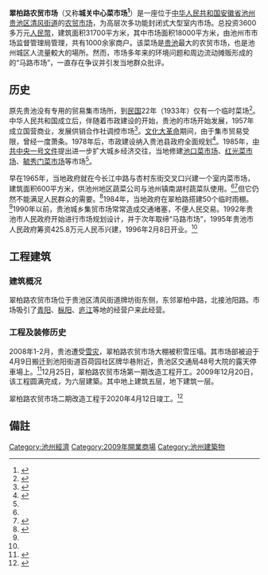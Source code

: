 {{noteTA
|G1=Unit
|1=zh-hans:2019冠状病毒病;zh-hk:2019冠狀病毒病;zh-tw:嚴重特殊傳染性肺炎;
}}
{{Infobox shopping mall 
  | shopping_mall_name = 翠柏路农贸市场
  | image = 
  | image_width  =
  | caption = 翠柏路菜市场，摄于2020年7月4日。
  | address = {{PRC}}[[安徽省|安徽省]][[池州市|池州市]][[清风街道|清风街道]]翠柏中路西侧
  | location =  30°39'33.01"北<br>117°29'5.99"东
  | opening_date = {{start date and age|2009|12|28}}
  | closing_date = 
  | developer = 筹资：池州市工商局<br/>承建：安徽俊安房地产开发有限公司
  | manager = 池州市市场监督管理局
  | owner = 池州市市场监督管理局
  | architect = [[池州市建筑设计院|池州市建筑设计院]]
  | number_of_stores = 900家
  | number_of_anchors = 
  | floor_area = 建筑面积30000平方米<br/>市场面积13671平方米
  | floors = 6层
  | parking = 翠柏中路地下停车场<br/>可停放300辆
  | website =  
}}
'''翠柏路农贸市场'''（又称'''城关中心菜市场<ref>{{cite book |author1=池州市地方志編纂委员会 |title=第八篇 城乡建设 第三节 公共设施|work=池州市志（第二冊） |publisher=方志出版社 |location=北京 |isbn=978-7-5144-1933-7 |page=819}}</ref>'''）是一座位于[[中华人民共和国|中华人民共和国]][[安徽省|安徽省]][[池州市|池州]][[贵池区|贵池区]][[清风街道|清风街道]]的[[农贸市场|农贸市场]]，为高层次多功能封闭式大型室内市场。总投资3600多万元[[人民幣|人民幣]]，建筑面积31700平方米，其中市场面积18000平方米，由池州市市场监督管理局管理，共有1000余家商户。该菜场是[[贵池|贵池]]最大的农贸市场，也是池州城区人流量較大的場所。然而，市场多年来的环境问题和周边流动摊贩形成的的“马路市场”，一直存在争议并引发当地群众批评。

== 历史 ==
原先贵池没有专用的贸易集市场所，到[[民國紀年|民国]]22年（1933年）仅有一个临时菜场<ref name=":0">{{cite book |author1=池州市地方志編纂委员会 |title=第十三篇 商贸 第六节 城乡集贸市场|work=池州市志（第三冊） |publisher=方志出版社 |location=北京 |isbn=978-7-5144-1933-7 |page=1391-1393}}</ref>。中华人民共和国成立后，伴随着市政建设的开始，贵池的市场开始发展，1957年成立国营商业，发展供销合作社调控市场<ref name="#1">{{cite book |author1=池州市地方志編纂委员会 |title=第八篇 城乡建设 第三节 公共设施|work=池州市志（第二冊） |publisher=方志出版社 |location=北京 |isbn=978-7-5144-1933-7 |page=818}}</ref>。[[文化大革命|文化大革命]]期间，由于集市贸易受限，曾经一度萧条。1978年后，市政建设纳入贵池县政府全面规划<ref>{{cite book |author1=池州市地方志編纂委员会 |title=第八篇 城乡建设 第三节 公共设施|work=池州市志（第二冊） |publisher=方志出版社 |location=北京 |isbn=978-7-5144-1933-7 |page=810}}</ref>。1985年，[[中央一号文件|中共中央一号文件]]提出进一步扩大城乡经济交往，当地修建[[池口菜市场|池口菜市场]]、[[红光菜市场|红光菜市场]]、[[毓秀门菜市场|毓秀门菜市场]]等市场<ref name="#1"/>。

早在1965年，当地政府就在今长江中路与杏村东街交叉口兴建一个室内菜市场{{NoteTag|菜场建成时为池州镇。该建筑物1984年改为贵池县城关五金商贸公司经营，2005年贵池区旧城改造时拆除。}}，建筑面积600平方米，供池州地区蔬菜公司与池州镇{{notetag|贵池县城关镇，今池阳街道办事处。}}南湖村蔬菜队使用。<ref name="#1"/><ref>{{cite book |author1=池州市地方志編纂委员会 |title=第十三篇 商贸 第六节 城乡集贸市场|work=池州市志（第三冊） |publisher=方志出版社 |location=北京 |isbn=978-7-5144-1933-7 |page=1392}}</ref>但它仍然不能满足人民群众的需要。<ref name="#2">{{cite book |author1=池州市贵池区地方志編纂委员会 |title=第三章 商业基础设施建设 第二节 集贸市场建设|work=贵池市志（1988-2000） |publisher=[[黄山书社|黄山书社]] |location=合肥 |isbn=978-7-5461-0502-4 |page=283}}</ref>1984年，当地政府在翠柏路搭建50个临时雨棚。<ref name=":0" />1990年以前，贵池城乡集贸市场常常造成交通堵塞，不便人民交易。1992年贵池市人民政府开始进行市场规划设计，并于次年取缔“马路市场”，1995年贵池市人民政府筹资425.8万元人民币兴建，1996年2月8日开业。<ref name="#2"/>

== 工程建筑 ==

=== 建筑概况 ===
翠柏路农贸市场位于贵池区清风街道牌坊街东侧，东邻翠柏中路，北接池阳路。市场吸引了[[青阳县|青阳]]、[[枞阳县|枞阳]]、[[庐江县|庐江]]等地的经营户来此经营。

=== 工程及装修历史 ===
2008年1-2月，贵池遭受[[2008年中国南方雪灾|雪灾]]，翠柏路农贸市场大棚被积雪压塌。其市场部被迫于4月9日搬迁到池阳街道百荷园社区牌华巷附近，贵池区交通局48号大院的露天停車場上。<ref>{{Cite news|url=|title= 翠柏路农贸市场改造工程开工|author=记者:程昭|date=2008-12-27|work=[[池州日报|池州日报]]|publisher=[[池州日报|池州日报]]|accessdate=|language=zh-hans|format=第A1版：头版}}</ref>12月25日，翠柏路农贸市场第一期改造工程开工。2009年12月20日，该工程圆满完成，为六层建築。其中地上建筑五层，地下建筑一层。

翠柏路农贸市场二期改造工程于2020年4月12日竣工。<ref>{{Cite news|url=|title= 池州翠柏路农贸市场完成改造提升，主城区15家农贸市场已基本改造完成|author=记者:程昭|date=2020-04-18|work=[[池州日报|池州日报]]|publisher=[[池州日报|池州日报]]|accessdate=|language=zh-hans|format=第A1版：头版}}</ref>
== 備註 ==
{{noteFoot}}
[[Category:池州經濟|Category:池州經濟]]
[[Category:2009年開業商場|Category:2009年開業商場]]
[[Category:池州建築物|Category:池州建築物]]